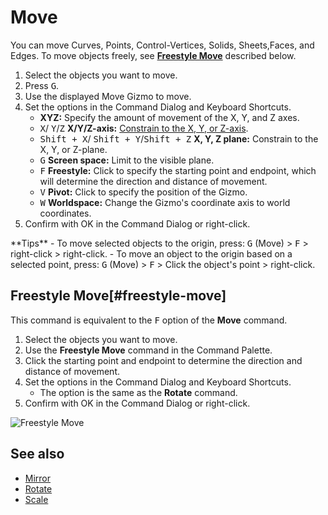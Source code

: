 
# Move

<Reference shortcut="G" command="Move" button="Left of Command Bar" />

You can move Curves, Points, Control-Vertices, Solids, Sheets,Faces, and Edges.
To move objects freely, see [**Freestyle Move**](#freestyle-move) described below.

1. Select the objects you want to move.
2. Press <kbd>G</kbd>.
3. Use the displayed Move Gizmo to move.
4. Set the options in the Command Dialog and Keyboard Shortcuts.
   - **XYZ:** Specify the amount of movement of the X, Y, and Z axes.
   - <kbd>X</kbd>/ <kbd>Y</kbd>/<kbd>Z</kbd> **X/Y/Z-axis:** [Constrain to the X, Y, or Z-axis](./sketching-essentials#constrain-to-an-axis).
   - <kbd>Shift + X</kbd>/ <kbd>Shift + Y</kbd>/<kbd>Shift + Z</kbd> **X, Y, Z plane:** Constrain to the X, Y, or Z-plane.
   - <kbd>G</kbd> **Screen space:** Limit to the visible plane.
   - <kbd>F</kbd> **Freestyle:** Click to specify the starting point and endpoint, which will determine the direction and distance of movement.
   - <kbd>V</kbd> **Pivot:** Click to specify the position of the Gizmo.
   - <kbd>W</kbd> **Worldspace:** Change the Gizmo's coordinate axis to world coordinates.
4. Confirm with OK in the Command Dialog or right-click.

<Callout type="info" emoji="💡">
**Tips**
- To move selected objects to the origin, press: <kbd>G</kbd> (Move) > <kbd>F</kbd> > right-click > right-click.
- To move an object to the origin based on a selected point, press: <kbd>G</kbd> (Move) > <kbd>F</kbd> > Click the object's point > right-click.
</Callout>

## Freestyle Move[#freestyle-move]

This command is equivalent to the <kbd>F</kbd> option of the **Move** command.

1. Select the objects you want to move.
2. Use the **Freestyle Move**  command in the Command Palette.
3. Click the starting point and endpoint to determine the direction and distance of movement.
4. Set the options in the Command Dialog and Keyboard Shortcuts.
   - The option is the same as the **Rotate** command.
4. Confirm with OK in the Command Dialog or right-click.

![Freestyle Move](/img/freestyle-move.gif)

## See also
- [Mirror](./mirror)
- [Rotate](./rotate)
- [Scale](./scale)







